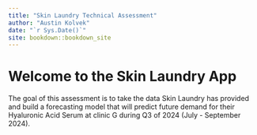 ```yaml
--- 
title: "Skin Laundry Technical Assessment"
author: "Austin Kolvek"
date: "`r Sys.Date()`"
site: bookdown::bookdown_site
---
```


# Welcome to the Skin Laundry App

The goal of this assessment is to take the data Skin Laundry has provided and 
build a forecasting model that will predict future demand for their Hyaluronic
Acid Serum at clinic G during Q3 of 2024 (July - September 2024).